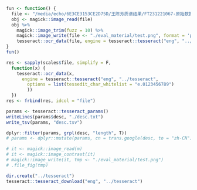 ```r
fun <- function() {
  file <- "/media/echo/6E3CE3153CE2D75D/王陈芳质谱结果/FT231221067-原始数据/test/xl/media//image141.png"
  obj <- magick::image_read(file)
  obj %>% 
    magick::image_trim(fuzz = 10) %>%
    magick::image_write(file <- "./eval_material/test.png", format = 'png', density = '300x300')
    tesseract::ocr_data(file, engine = tesseract::tesseract("eng", "../tesseract"))
}
fun()

res <- sapply(scales$file, simplify = F,
  function(x) {
    tesseract::ocr_data(x,
      engine = tesseract::tesseract("eng", "../tesseract",
        options = list(tessedit_char_whitelist = "e.0123456789")
        ))
  })
res <- frbind(res, idcol = "file")

params <- tesseract::tesseract_params()
writeLines(params$desc, "./desc.txt")
write_tsv(params, "desc.tsv")

dplyr::filter(params, grpl(desc, "length", T))
# params <- dplyr::mutate(params, cn = trans.google(desc, to = "zh-CN"))

# it <- magick::image_read(m)
# it <- magick::image_contrast(it)
# magick::image_write(it, tmp <- "./eval_material/test.png")
# .file_fig(tmp)

dir.create("../tesseract")
tesseract::tesseract_download("eng", "../tesseract")


```
